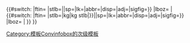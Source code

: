 <includeonly>{{#switch:{{{4}}}{{{6}}}
|ftin={{convert|{{{3}}}|ft|{{{5}}}|in|{{{2}}}|{{{7|}}}|sp={{{sp|}}}|lk={{{lk|off}}}|abbr={{{abbr|off}}}|disp={{{disp|}}}|adj={{{adj|}}}|sigfig={{{sigfig|}}}}}
|stlb={{convert|{{{3}}}|st|{{{5}}}|lb|{{#ifeq:{{{2}}}|kg|kg lb|{{{2}}}}}|{{{7|}}}|sp={{{sp|}}}|lk={{{lk|off}}}|abbr={{{abbr|off}}}|disp={{{disp|}}}|adj={{{adj|}}}|sigfig={{{sigfig|}}}}}
|lboz={{convert|{{{3}}}|lb|{{{5}}}|oz|{{{2}}}|{{{7|}}}|sp={{{sp|}}}|lk={{{lk|off}}}|abbr={{{abbr|off}}}|disp={{{disp|}}}|adj={{{adj|}}}|sigfig={{{sigfig|}}}}}
|{{#switch:{{{2}}}{{{4}}}<!-- the rest ignores {{{5}}} -- for now --->
|ftin={{convert|{{{3}}}|in|{{{6}}}|{{{7|}}}|sp={{{sp|}}}|lk={{{lk|off}}}|abbr={{{abbr|off}}}|disp={{{disp|}}}|adj={{{adj|}}}|sigfig={{{sigfig|}}}}}
|stlb={{convert|{{{3}}}|lb|{{#ifeq:{{{6}}}{{#ifexpr:{{{3}}}<14|n}}|kg|kg stlb|{{{6}}}}}|{{{7|}}}|sp={{{sp|}}}|lk={{{lk|off}}}|abbr={{{abbr|off}}}|disp={{{disp|}}}|adj={{{adj|}}}|sigfig={{{sigfig|}}}}}
|lboz={{convert|{{{3}}}|oz|{{{6}}}|{{{7|}}}|sp={{{sp|}}}|lk={{{lk|off}}}|abbr={{{abbr|off}}}|disp={{{disp|}}}|adj={{{adj|}}}|sigfig={{{sigfig|}}}}}
|{{convert|{{{3}}}|{{{4}}}|{{{2}}} {{{6}}}|{{{7|}}}|sp={{{sp|}}}|lk={{{lk|off}}}|abbr={{{abbr|off}}}|disp={{{disp|}}}|adj={{{adj|}}}|sigfig={{{sigfig|}}}}}
}}
}}</includeonly><noinclude>
[[Category:模板Convinfobox的次级模板]]
</noinclude>